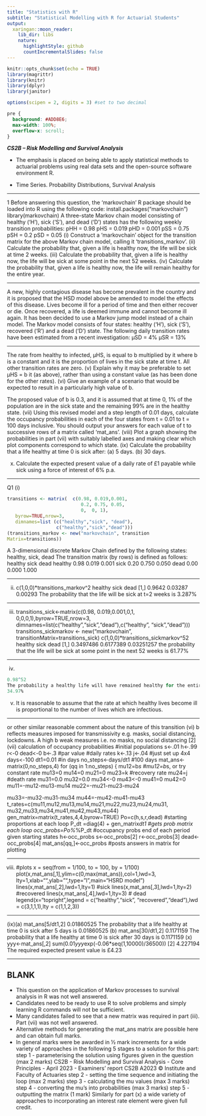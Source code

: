 ```yaml
---
title: "Statistics with R"
subtitle: "Statistical Modelling with R for Actuarial Students"
output:
  xaringan::moon_reader:
    lib_dir: libs
    nature:
      highlightStyle: github
      countIncrementalSlides: false
---
```


```r
knitr::opts_chunk$set(echo = TRUE)
library(magrittr)
library(knitr)
library(dplyr)
library(janitor)

options(scipen = 2, digits = 3) #set to two decimal 
```

```css
pre {
  background: #ADD8E6;
  max-width: 100%;
  overflow-x: scroll;
}
```


***CS2B – Risk Modelling and Survival Analysis ***


* The emphasis is placed on being able to apply statistical methods to actuarial problems using real data sets and the open-source software environment R. 

* Time Series. Probability Distributions, Survival Analysis

---

1 Before answering this question, the ‘markovchain’ R package should be loaded
into R using the following code:
install.packages("markovchain")
library(markovchain)
A three-state Markov chain model consisting of healthy (‘H’), sick (‘S’), and dead
(‘D’) states has the following weekly transition probabilities:
pHH = 0.98
pHS = 0.019
pHD = 0.001
pSS = 0.75
pSH = 0.2
pSD = 0.05
(i) Construct a ‘markovchain’ object for the transition matrix for the above
Markov chain model, calling it ‘transitions_markov’. 
(ii) Calculate the probability that, given a life is healthy now, the life will be sick
at time 2 weeks. 
(iii) Calculate the probability that, given a life is healthy now, the life will be sick
at some point in the next 52 weeks. 
(iv) Calculate the probability that, given a life is healthy now, the life will remain
healthy for the entire year. 

---

A new, highly contagious disease has become prevalent in the country and it is
proposed that the HSD model above be amended to model the effects of this disease.
Lives become ill for a period of time and then either recover or die. Once recovered, a
life is deemed immune and cannot become ill again.
It has been decided to use a Markov jump model instead of a chain model. The
Markov model consists of four states: healthy (‘H’), sick (‘S’), recovered (‘R’) and a
dead (‘D’) state. The following daily transition rates have been estimated from a
recent investigation:
μSD = 4%
μSR = 13%

---

The rate from healthy to infected, μHS, is equal to b multiplied by it where b is a
constant and it is the proportion of lives in the sick state at time t. All other transition
rates are zero.
(v) Explain why it may be preferable to set μHS = b it (as above), rather than using
a constant value (as has been done for the other rates). 
(vi) Give an example of a scenario that would be expected to result in a
particularly high value of b. 


The proposed value of b is 0.3, and it is assumed that at time 0, 1% of the population
are in the sick state and the remaining 99% are in the healthy state.
(vii) Using this revised model and a step length of 0.01 days, calculate the
occupancy probabilities in each of the four states from t = 0.01 to t = 100 days
inclusive. You should output your answers for each value of t to successive
rows of a matrix called ‘mat_ans’. 
(viii) Plot a graph showing the probabilities in part (vii) with suitably labelled axes
and making clear which plot components correspond to which state. 
(ix) Calculate the probability that a life healthy at time 0 is sick after:
(a) 5 days.
(b) 30 days.

(x) Calculate the expected present value of a daily rate of £1 payable while sick
using a force of interest of 6% p.a. 

---


Q1 (i) 

```r
transitions <- matrix(  c(0.98, 0.019,0.001,
                           0.2, 0.75, 0.05,
						   0,  0, 1),
   byrow=TRUE,nrow=3,
   dimnames=list (c("healthy","sick", "dead"), 
                  c("healthy","sick","dead"))) 
(transitions_markov <- new("markovchain", transition
Matrix=transitions)) 

```

A 3-dimensional discrete Markov Chain defined by the following states:
healthy, sick, dead
The transition matrix (by rows) is defined as follows:
healthy sick dead
healthy 0.98 0.019 0.001
sick 0.20 0.750 0.050
dead 0.00 0.000 1.000

---

(ii) c(1,0,0)*transitions_markov^2 
healthy sick dead
[1,] 0.9642 0.03287 0.00293 
The probability that the life will be sick at t=2 weeks is 3.287% 

---

(iii)
transitions_sick<-matrix(c(0.98, 0.019,0.001,0,1, 0,0,0,1),byrow=TRUE,nrow=3, dimnames=list(c("healthy","sick","dead"),c("healthy",
"sick","dead"))) 
transitions_sickmarkov <- new("markovchain", transitionMatrix=transitions_sick) 
c(1,0,0)*transitions_sickmarkov^52 
healthy sick dead
[1,] 0.3497486 0.6177389 0.03251257 
the probability that the life will be sick at some point in the next 52 weeks is
61.77% 

--- 

(iv)

```r
0.98^52
The probability a healthy life will have remained healthy for the entire year is
34.97% 
```

(v)
It is reasonable to assume that the rate at which healthy lives become ill is
proportional to the number of lives which are infectious.

--- 

or other similar reasonable comment about the nature of this transition 
(vi) b reflects measures imposed for transmissivity e.g. masks, social distancing, lockdowns. A high b weak measures i.e. no masks, no social distancing [2]
(vii) calculation of occupancy probabilities
#initial populations
s<-.01
h<-.99
r<-0
dead<-0 
b<-.3 
#par value
#daily rates
k<-.13 
j<-.04 
#just set up 4x4
days<-100 
dt1=0.01 
#in days
no_steps<-days/dt1 
#100 days
mat_ans<-matrix(0,no_steps,4) 
for (qq in 1:no_steps) { 
mu12=b*s
#mu12=b*s, or try constant rate
mu13=0
mu14=0 
mu21=0
mu23=k #recovery rate
mu24=j #death rate 
mu31=0.0
mu32=0.0
mu34<-0 
mu43<-0
mu41=0
mu42=0 
mu11=-mu12-mu13-mu14
mu22=-mu21-mu23-mu24

mu33=-mu32-mu31-mu34
mu44=-mu42-mu41-mu43 
t_rates=c(mu11,mu12,mu13,mu14,mu21,mu22,mu23,mu24,mu31, mu32,mu33,mu34,mu41,mu42,mu43,mu44) 
gen_matrix=matrix(t_rates,4,4,byrow=TRUE) 
Po=c(h,s,r,dead) 
#starting proportions at each loop
P_dt =diag(4) + gen_matrix*dt1 
#gets prob matrix each loop
occ_probs=Po%*%P_dt 
#occupancy probs end of each period given starting states
h<-occ_probs
s<-occ_probs[2]
r<-occ_probs[3]
dead<-occ_probs[4] 
mat_ans[qq,]<-occ_probs 
#posts answers in matrix for plotting

---

(viii)
#plots
x = seq(from = 1/100, to = 100, by = 1/100) 
plot(x,mat_ans[,1],ylim=c(0,max(mat_ans)),col=1,lwd=3, lty=1,xlab="",ylab="",type="l",main="HSRD model") 
lines(x,mat_ans[,2],lwd=1,lty=1) 
#sick
lines(x,mat_ans[,3],lwd=1,lty=2) 
#recovered
lines(x,mat_ans[,4],lwd=1,lty=3) 
# dead
legend(x="topright",legend = c("healthy","sick", "recovered","dead"),lwd = c(3,1,1,1),lty = c(1,1,2,3)) 

---

(ix)(a)
mat_ans[5/dt1,2] 
 0.01860525 
The probability that a life healthy at time 0 is sick after 5 days is 0.01860525 
(b) mat_ans[30/dt1,2] 
 0.1171159 
The probability that a life healthy at time 0 is sick after 30 days is 0.1171159 
(x)
yyy<-mat_ans[,2] 
sum(0.01*yyy*exp(-0.06*seq(1,10000)/36500)) [2]
 4.227194 
The required expected present value is £4.23 

---

BLANK
---

* This question on the application of Markov processes to survival analysis in R was not well answered. 
* Candidates need to be ready to use R to solve problems and simply learning R commands will not be sufficient. 
* Many candidates failed to see that a new matrix was required in part (iii).
Part (vii) was not well answered. 
* Alternative methods for generating the mat_ans matrix are possible here and can obtain full marks. 
* In general marks were be awarded in ½ mark increments for a wide variety of approaches in the following 5 stages to a solution for this part:
step 1 - parameterising the solution using figures given in the question (max 2 marks)
CS2B - Risk Modelling and Survival Analysis - Core Principles - April 2023 - Examiners’ report
CS2B A2023 © Institute and Faculty of Actuaries
step 2 - setting the time sequence and initiating the loop (max 2 marks)
step 3 - calculating the mu values (max 3 marks)
step 4 - converting the mu’s into probabilities (max 3 marks)
step 5 - outputting the matrix (1 mark)
Similarly for part (x) a wide variety of approaches to incorporating an interest rate element were given full credit.
